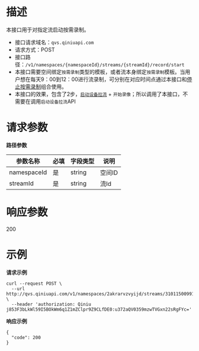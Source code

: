 # **描述**
本接口用于对指定流启动按需录制。

* 接口请求域名：`qvs.qiniuapi.com`
* 请求方式：POST
* 接口路径：`/v1/namespaces/{namespaceId}/streams/{streamId}/record/start`
* 本接口需要空间绑定`按需录制`类型的模板，或者流本身绑定`按需录制`模板。当用户想在每天9：00到12：00进行流录制，可分别在对应时间点通过本接口和[停止按需录制](https://developer.qiniu.com/qvs/6744/stop-record-stream)组合使用。
* 本接口的效果，包含了2步，[`启动设备拉流`](https://developer.qiniu.com/qvs/6907/start-device) + `开始录像`；所以调用了本接口，不需要在调用`启动设备拉流`API

# **请求参数**
**路径参数**

|参数名称|必填|字段类型|说明|
|---|---|---|---|
|namespaceId|是|string|空间ID
|streamId|是|string|流Id

# **响应参数**
200

# **示例**

**请求示例**
```
curl --request POST \
  --url http://qvs.qiniuapi.com/v1/namespaces/2akrarvzvyijd/streams/31011500991320000028/record/start \
  --header 'authorization: Qiniu j853F3bLkWl59I5BOkWm6q1Z1mZClpr9Z9CLfDE0:u372aQV0359mzwTVGxn22sRgFYc=' 
```

**响应示例**
```
{
  "code": 200
}
```